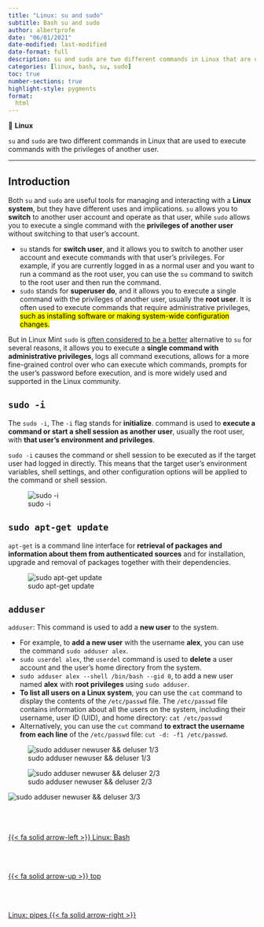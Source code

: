 ```yaml
---
title: "Linux: su and sudo"
subtitle: Bash su and sudo
author: albertprofe
date: "06/01/2021"
date-modified: last-modified
date-format: full
description: su and sudo are two different commands in Linux that are used to execute commands with the privileges of another user
categories: [linux, bash, su, sudo]
toc: true
number-sections: true
highlight-style: pygments
format:
  html
---
```


::: {.summary}

📘 **Linux**

`su` and `sudo` are two different commands in Linux that are used to execute commands with the privileges of another user.

:::

---

## Introduction

Both `su` and `sudo` are useful tools for managing and interacting with a **Linux system**, but they have different uses and implications. `su` allows you to **switch** to another user account and operate as that user, while `sudo` allows you to execute a single command with the **privileges of another user** without switching to that user's account.

- `su` stands for **switch user**, and it allows you to switch to another user account and execute commands with that user's privileges. For example, if you are currently logged in as a normal user and you want to run a command as the root user, you can use the `su` command to switch to the root user and then run the command.
- `sudo` stands for **superuser do**, and it allows you to execute a single command with the privileges of another user, usually the **root user**. It is often used to execute commands that require administrative privileges, <mark>such as installing software or making system-wide configuration changes.</mark>

But in Linux Mint `sudo` is [often considered to be a better](https://forums.linuxmint.com/viewtopic.php?t=378039){.external} alternative to `su` for several reasons, it allows you to execute a **single command with administrative privileges**, logs all command executions, allows for a more fine-grained control over who can execute which commands, prompts for the user's password before execution, and is more widely used and supported in the Linux community.

## `sudo -i`

The `sudo -i`, The `-i` flag stands for **initialize**. command is used to **execute a command or start a shell session as another user**, usually the root user, with **that user's environment and privileges**.

:::{.callout.note collapse=false}
`sudo -i` causes the command or shell session to be executed as if the target user had logged in directly. This means that the target user's environment variables, shell settings, and other configuration options will be applied to the command or shell session.
:::

![sudo -i](/images/linux/linux-mint-sudo-01.png)

## ``sudo apt-get update``

``apt-get`` is a command line interface for **retrieval of packages and information about them from authenticated sources** and for installation, upgrade and removal of packages together with their dependencies.

![sudo apt-get update](/images/linux/linux-mint-sudo-02.png)


## ``adduser``

`adduser`: This command is used to add a **new user** to the system.

- For example, to **add a new user** with the username **alex**, you can use the command `sudo adduser alex`.
- ``sudo userdel alex``, the `userdel` command is used to **delete** a user account and the user's home directory from the system.
- ``sudo adduser alex --shell /bin/bash --gid 0``, to add a new user named **alex** with **root privileges** using `sudo adduser`.
- **To list all users on a Linux system**, you can use the `cat` command to display the contents of the `/etc/passwd` file. The `/etc/passwd` file contains information about all the users on the system, including their username, user ID (UID), and home directory: ``cat /etc/passwd``
- Alternatively, you can use the `cut` command **to extract the username from each line** of the `/etc/passwd` file: ``cut -d: -f1 /etc/passwd``.

![sudo adduser newuser && deluser 1/3](/images/linux/linux-mint-sudo-03.png)

![sudo adduser newuser && deluser 2/3](/images/linux/linux-mint-sudo-04.png)

![sudo adduser newuser && deluser 3/3](/images/linux/linux-mint-sudo-05.png)
<!--- navLinks -->
<br><br>
<div class=row>
<br>
<div class='column left previous'>
<br>
[{{< fa solid arrow-left >}} Linux: Bash](/linux/linux-what-bash.qmd)
<br>
</div>
<br>
<div class='column center'>
<br>
[{{< fa solid arrow-up >}} top](#top)
<br>
</div>
<br>
<div class='column right next'>
<br>
[Linux: pipes  {{< fa solid arrow-right >}}](/linux/linux-what-pipes.qmd)
<br>
</div>
<br>
</div>
